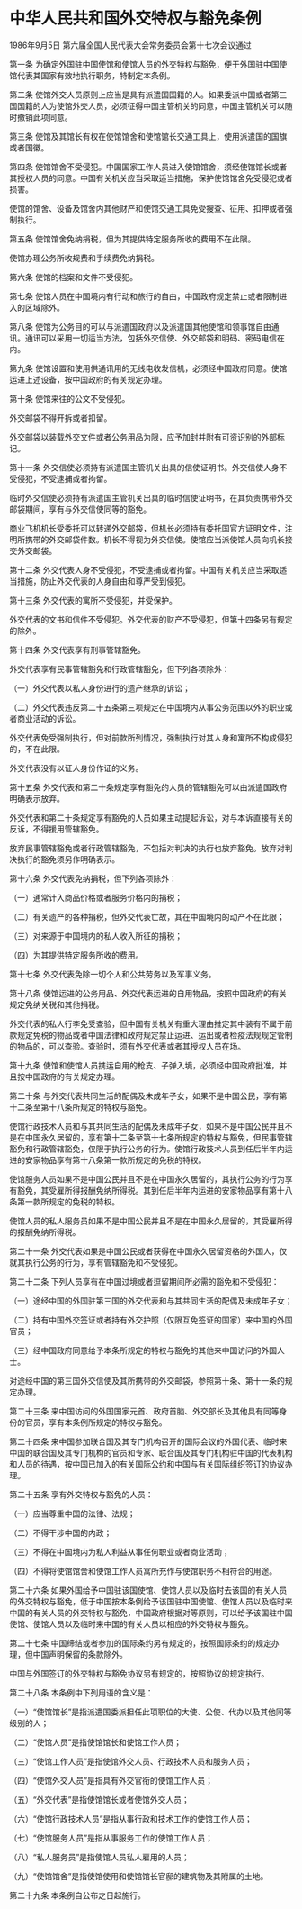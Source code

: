 # 中华人民共和国外交特权与豁免条例

1986年9月5日 第六届全国人民代表大会常务委员会第十七次会议通过

  

第一条 为确定外国驻中国使馆和使馆人员的外交特权与豁免，便于外国驻中国使馆代表其国家有效地执行职务，特制定本条例。

第二条 使馆外交人员原则上应当是具有派遣国国籍的人。如果委派中国或者第三国国籍的人为使馆外交人员，必须征得中国主管机关的同意，中国主管机关可以随时撤销此项同意。

第三条 使馆及其馆长有权在使馆馆舍和使馆馆长交通工具上，使用派遣国的国旗或者国徽。

第四条 使馆馆舍不受侵犯。中国国家工作人员进入使馆馆舍，须经使馆馆长或者其授权人员的同意。中国有关机关应当采取适当措施，保护使馆馆舍免受侵犯或者损害。

使馆的馆舍、设备及馆舍内其他财产和使馆交通工具免受搜查、征用、扣押或者强制执行。

第五条 使馆馆舍免纳捐税，但为其提供特定服务所收的费用不在此限。

使馆办理公务所收规费和手续费免纳捐税。

第六条 使馆的档案和文件不受侵犯。

第七条 使馆人员在中国境内有行动和旅行的自由，中国政府规定禁止或者限制进入的区域除外。

第八条 使馆为公务目的可以与派遣国政府以及派遣国其他使馆和领事馆自由通讯。通讯可以采用一切适当方法，包括外交信使、外交邮袋和明码、密码电信在内。

第九条 使馆设置和使用供通讯用的无线电收发信机，必须经中国政府同意。使馆运进上述设备，按中国政府的有关规定办理。

第十条 使馆来往的公文不受侵犯。

外交邮袋不得开拆或者扣留。

外交邮袋以装载外交文件或者公务用品为限，应予加封并附有可资识别的外部标记。

第十一条 外交信使必须持有派遣国主管机关出具的信使证明书。外交信使人身不受侵犯，不受逮捕或者拘留。

临时外交信使必须持有派遣国主管机关出具的临时信使证明书，在其负责携带外交邮袋期间，享有与外交信使同等的豁免。

商业飞机机长受委托可以转递外交邮袋，但机长必须持有委托国官方证明文件，注明所携带的外交邮袋件数。机长不得视为外交信使。使馆应当派使馆人员向机长接交外交邮袋。

第十二条 外交代表人身不受侵犯，不受逮捕或者拘留。中国有关机关应当采取适当措施，防止外交代表的人身自由和尊严受到侵犯。

第十三条 外交代表的寓所不受侵犯，并受保护。

外交代表的文书和信件不受侵犯。外交代表的财产不受侵犯，但第十四条另有规定的除外。

第十四条 外交代表享有刑事管辖豁免。

外交代表享有民事管辖豁免和行政管辖豁免，但下列各项除外：

（一）外交代表以私人身份进行的遗产继承的诉讼；

（二）外交代表违反第二十五条第三项规定在中国境内从事公务范围以外的职业或者商业活动的诉讼。

外交代表免受强制执行，但对前款所列情况，强制执行对其人身和寓所不构成侵犯的，不在此限。

外交代表没有以证人身份作证的义务。

第十五条 外交代表和第二十条规定享有豁免的人员的管辖豁免可以由派遣国政府明确表示放弃。

外交代表和第二十条规定享有豁免的人员如果主动提起诉讼，对与本诉直接有关的反诉，不得援用管辖豁免。

放弃民事管辖豁免或者行政管辖豁免，不包括对判决的执行也放弃豁免。放弃对判决执行的豁免须另作明确表示。

第十六条 外交代表免纳捐税，但下列各项除外：

（一）通常计入商品价格或者服务价格内的捐税；

（二）有关遗产的各种捐税，但外交代表亡故，其在中国境内的动产不在此限；

（三）对来源于中国境内的私人收入所征的捐税；

（四）为其提供特定服务所收的费用。

第十七条 外交代表免除一切个人和公共劳务以及军事义务。

第十八条 使馆运进的公务用品、外交代表运进的自用物品，按照中国政府的有关规定免纳关税和其他捐税。

外交代表的私人行李免受查验，但中国有关机关有重大理由推定其中装有不属于前款规定免税的物品或者中国法律和政府规定禁止运进、运出或者检疫法规规定管制的物品的，可以查验。查验时，须有外交代表或者其授权人员在场。

第十九条 使馆和使馆人员携运自用的枪支、子弹入境，必须经中国政府批准，并且按中国政府的有关规定办理。

第二十条 与外交代表共同生活的配偶及未成年子女，如果不是中国公民，享有第十二条至第十八条所规定的特权与豁免。

使馆行政技术人员和与其共同生活的配偶及未成年子女，如果不是中国公民并且不是在中国永久居留的，享有第十二条至第十七条所规定的特权与豁免，但民事管辖豁免和行政管辖豁免，仅限于执行公务的行为。使馆行政技术人员到任后半年内运进的安家物品享有第十八条第一款所规定的免税的特权。

使馆服务人员如果不是中国公民并且不是在中国永久居留的，其执行公务的行为享有豁免，其受雇所得报酬免纳所得税。其到任后半年内运进的安家物品享有第十八条第一款所规定的免税的特权。

使馆人员的私人服务员如果不是中国公民并且不是在中国永久居留的，其受雇所得的报酬免纳所得税。

第二十一条 外交代表如果是中国公民或者获得在中国永久居留资格的外国人，仅就其执行公务的行为，享有管辖豁免和不受侵犯。

第二十二条 下列人员享有在中国过境或者逗留期间所必需的豁免和不受侵犯：

（一）途经中国的外国驻第三国的外交代表和与其共同生活的配偶及未成年子女；

（二）持有中国外交签证或者持有外交护照（仅限互免签证的国家）来中国的外国官员；

（三）经中国政府同意给予本条所规定的特权与豁免的其他来中国访问的外国人士。

对途经中国的第三国外交信使及其所携带的外交邮袋，参照第十条、第十一条的规定办理。

第二十三条 来中国访问的外国国家元首、政府首脑、外交部长及其他具有同等身份的官员，享有本条例所规定的特权与豁免。

第二十四条 来中国参加联合国及其专门机构召开的国际会议的外国代表、临时来中国的联合国及其专门机构的官员和专家、联合国及其专门机构驻中国的代表机构和人员的待遇，按中国已加入的有关国际公约和中国与有关国际组织签订的协议办理。

第二十五条 享有外交特权与豁免的人员：

（一）应当尊重中国的法律、法规；

（二）不得干涉中国的内政；

（三）不得在中国境内为私人利益从事任何职业或者商业活动；

（四）不得将使馆馆舍和使馆工作人员寓所充作与使馆职务不相符合的用途。

第二十六条 如果外国给予中国驻该国使馆、使馆人员以及临时去该国的有关人员的外交特权与豁免，低于中国按本条例给予该国驻中国使馆、使馆人员以及临时来中国的有关人员的外交特权与豁免，中国政府根据对等原则，可以给予该国驻中国使馆、使馆人员以及临时来中国的有关人员以相应的外交特权与豁免。

第二十七条 中国缔结或者参加的国际条约另有规定的，按照国际条约的规定办理，但中国声明保留的条款除外。

中国与外国签订的外交特权与豁免协议另有规定的，按照协议的规定执行。

第二十八条 本条例中下列用语的含义是：

（一）“使馆馆长”是指派遣国委派担任此项职位的大使、公使、代办以及其他同等级别的人；

（二）“使馆人员”是指使馆馆长和使馆工作人员；

（三）“使馆工作人员”是指使馆外交人员、行政技术人员和服务人员；

（四）“使馆外交人员”是指具有外交官衔的使馆工作人员；

（五）“外交代表”是指使馆馆长或者使馆外交人员；

（六）“使馆行政技术人员”是指从事行政和技术工作的使馆工作人员；

（七）“使馆服务人员”是指从事服务工作的使馆工作人员；

（八）“私人服务员”是指使馆人员私人雇用的人员；

（九）“使馆馆舍”是指使馆使用和使馆馆长官邸的建筑物及其附属的土地。

第二十九条 本条例自公布之日起施行。